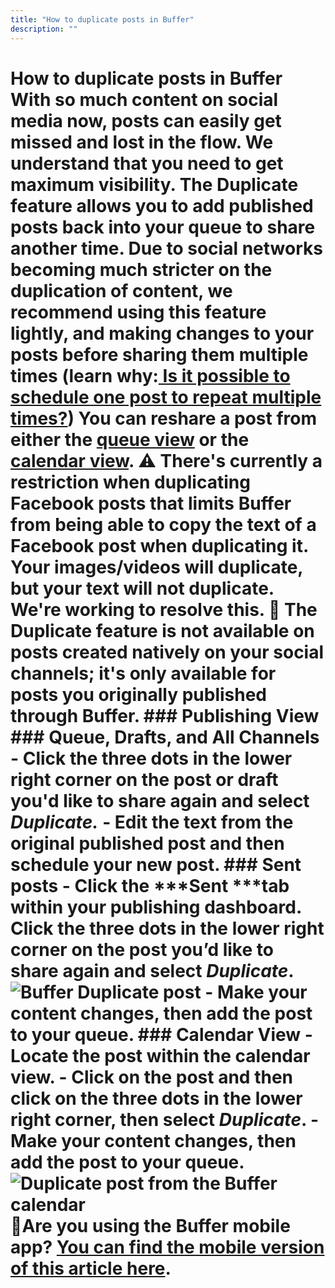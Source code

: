 ```yaml
---
title: "How to duplicate posts in Buffer"
description: ""
---
```


# How to duplicate posts in Buffer With so much content on social media now, posts can easily get missed and lost in the flow. We understand that you need to get maximum visibility. The Duplicate feature allows you to add published posts back into your queue to share another time. Due to social networks becoming much stricter on the duplication of content, we recommend using this feature lightly, and making changes to your posts before sharing them multiple times (learn why:[ Is it possible to schedule one post to repeat multiple times?](https://buffer.helpscoutdocs.com/article/647-is-it-possible-to-schedule-one-post-to-repeat-multiple-times)) You can reshare a post from either the [queue view](#h_01HBW1QYS81N8QEQ7896SKN407) or the [calendar view](#h_01HBW1QYS994H86AEWAGPJW3D6). ⚠️ There's currently a restriction when duplicating Facebook posts that limits Buffer from being able to copy the text of a Facebook post when duplicating it. Your images/videos will duplicate, but your text will not duplicate. We're working to resolve this. 📝 The Duplicate feature is not available on posts created natively on your social channels; it's only available for posts you originally published through Buffer. ### Publishing View ### Queue, Drafts, and All Channels - Click the three dots in the lower right corner on the post or draft you'd like to share again and select ***Duplicate.*** - Edit the text from the original published post and then schedule your new post. ### Sent posts - Click the ***Sent ***tab within your publishing dashboard. Click the three dots in the lower right corner on the post you’d like to share again and select ***Duplicate***.![Buffer Duplicate post](//d33v4339jhl8k0.cloudfront.net/docs/assets/64cb6cf86d4a3e191f237e66/images/66b64f698919a15d1b1d2a40/file-523ShvjcMc.jpg) - Make your content changes, then add the post to your queue. ### Calendar View - Locate the post within the calendar view. - Click on the post and then click on the three dots in the lower right corner, then select ***Duplicate***. - Make your content changes, then add the post to your queue. ![Duplicate post from the Buffer calendar](//d33v4339jhl8k0.cloudfront.net/docs/assets/64cb6cf86d4a3e191f237e66/images/66c7522965e01777a9334361/file-Cv3Su9941I.png) 📝Are you using the Buffer mobile app? [You can find the mobile version of this article here](https://buffer.helpscoutdocs.com/article/637-share-posts-with-the-share-again-feature-rebuffer-on-the-mobile-app).